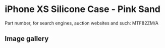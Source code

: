 
# iPhone XS Silicone Case - Pink Sand

Part number, for search engines, auction websites and such: MTF82ZM/A

## Image gallery

<div style={{ width: '100%', maxWidth: '768px' }}>
<GalleryComponent
    images={[
      {
        original: "/everysource/MTF82.webp",
        thumbnail: "/everypreview/MTF82.webp",
      },
      {
        original: "/everysource/MTF82_AV1_GOLD.webp",
        thumbnail: "/everypreview/MTF82_AV1_GOLD.webp",
      },
      {
        original: "/everysource/MTF82_AV1_SILVER.webp",
        thumbnail: "/everypreview/MTF82_AV1_SILVER.webp",
      },
      {
        original: "/everysource/MTF82_AV1_SPACE_GRAY.webp",
        thumbnail: "/everypreview/MTF82_AV1_SPACE_GRAY.webp",
      },
      {
        original: "/everysource/MTF82_AV2.webp",
        thumbnail: "/everypreview/MTF82_AV2.webp",
      }
    ]}
  />
</div>